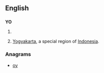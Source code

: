 {{also|y/o|yo|yö|yō}}
==English==

==={{abbreviation-old|en}}===
'''YO'''

# {{l|en|year|years}} {{l|en|old}}
# [[Yogyakarta]], a special region of [[Indonesia]].

===Anagrams===
* [[oy#English|oy]]